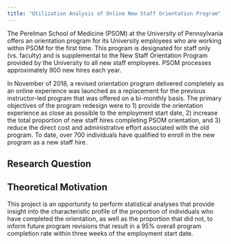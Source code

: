 ---
title: "Utilization Analysis of Online New Staff Orientation Program"
---

The Perelman School of Medicine (PSOM) at the University of Pennsylvania offers an orientation program for its University employees who are working within PSOM for the first time. This program is designated for staff only (vs. faculty) and is supplemental to the New Staff Orientation Program provided by the University to all new staff employees. PSOM processes approximately 900 new hires each year.

In November of 2018, a revised orientation program delivered completely as an online experience was launched as a replacement for the previous instructor-led program that was offered on a bi-monthly basis. The primary objectives of the program redesign were to 1) provide the orientation experience as close as possible to the employment start date, 2) increase the total proportion of new staff hires completing PSOM orientation, and 3) reduce the direct cost and administrative effort associated with the old program. To date, over 700 individuals have qualified to enroll in the new program as a new staff hire.

## Research Question


## Theoretical Motivation

This project is an opportunity to perform statistical analyses that provide insight into the characteristic profile of the proportion of individuals who have completed the orientation, as well as the proportion that did not, to inform future program revisions that result in a 95% overall program completion rate within three weeks of the employment start date. 

